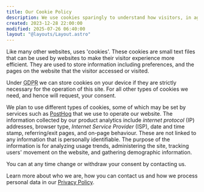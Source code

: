 ```yaml
---
title: Our Cookie Policy
description: We use cookies sparingly to understand how visitors, in aggregate, use our website and other products
created: 2023-12-28 22:00:00
modified: 2025-07-26 06:40:00
layout: "@layouts/Layout.astro"
---
```



Like many other websites, <BusinessLegalName/> uses 'cookies'. These cookies are small text files that can be used by websites to make their visitor experience more efficient. They are used to store information including preferences, and the pages on the website that the visitor accessed or visited.

Under <abbr title="General Data Protection Regulation">GDPR</abbr> we can store cookies on your device if they are strictly necessary for the operation of this site. For all other types of cookies we need, and hence will request, your consent.

We plan to use different types of cookies, some of which may be set by services such as <a class="link" href="https://posthog.com/">PostHog</a> that we use to operate our website. The information collected by our product analytics include <dfn id="ip">internet protocol</dfn> (<abbr>IP</abbr>) addresses, browser type, <dfn id="isp">Internet Service Provider</dfn> (<abbr>ISP</abbr>), date and time stamp, referring/exit pages, and on-page behaviour. These are not linked to any information that is personally identifiable. The purpose of the information is for analyzing usage trends, administering the site, tracking users' movement on the website, and gathering demographic information.

You can at any time change or withdraw your consent by contacting us.

Learn more about who we are, how you can contact us and how we process personal data in our <a href="/privacy/">Privacy Policy</a>.
